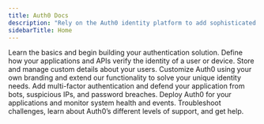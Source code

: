 ```yaml
---
title: Auth0 Docs
description: "Rely on the Auth0 identity platform to add sophisticated authentication and authorization to your applications. Centralize and manage users from multiple identity providers and give them branded, seamless signup and login experiences. Finely control access with a degree of customization that can accommodate even the most complex security requirements. Easily deploy your implementation and monitor status and services."
sidebarTitle: Home
---
```



<ProfileView authState={window.authState} />

<CardGroup cols={2}>
  <Card title="Get Started" icon="bolt"  iconType="solid"  horizontal href="/docs/get-started/identity-fundamentals" >
    Learn the basics and begin building your authentication solution.
  </Card>
  <Card title="Authenticate" icon="lock"  iconType="solid"  horizontal href="#" >
    Define how your applications and APIs verify the identity of a user or device.
  </Card>
  <Card title="Manage Users" icon="user-gear"  iconType="solid"  horizontal href="#" >
    Store and manage custom details about your users.
  </Card>
  <Card title="Customize" icon="puzzle"  iconType="solid"  horizontal href="#" >
    Customize Auth0 using your own branding and extend our functionality to solve your unique identity needs.
  </Card>
  <Card title="Secure" icon="shield-check"  iconType="solid"  horizontal href="#" >
    Add multi-factor authentication and defend your application from bots, suspicious IPs, and password breaches.
  </Card>
  <Card title="Deploy and Monitor" icon="chart-line"  iconType="solid"  horizontal href="#" >
    Deploy Auth0 for your applications and monitor system health and events.
  </Card>
  <Card title="Troubleshoot" icon="dharmachakra"  iconType="solid"  horizontal href="/docs/troubleshoot/debugging-best-practices" >
    Troubleshoot challenges, learn about Auth0’s different levels of support, and get help.
  </Card>
</CardGroup>
